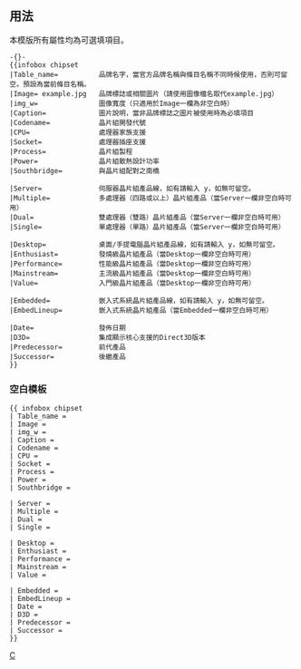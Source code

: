 <includeonly><!-- 在這裡加入模板的保護標識 --></includeonly><noinclude>{{template doc page viewed directly}}</noinclude>
<!-- 在本行下編輯模板說明 -->

== 用法 ==
本模版所有屬性均為可選填項目。 
<pre>-{}-
{{infobox chipset
|Table_name=          品牌名字，當官方品牌名稱與條目名稱不同時候使用，否則可留空。預設為當前條目名稱。
|Image= example.jpg   品牌標誌或相關圖片（請使用圖像檔名取代example.jpg）
|img_w=               圖像寬度（只適用於Image一欄為非空白時）
|Caption=             圖片說明，當非品牌標誌之圖片被使用時為必填項目
|Codename=            晶片組開發代號
|CPU=                 處理器家族支援
|Socket=              處理器插座支援
|Process=             晶片組製程
|Power=               晶片組散熱設計功率
|Southbridge=         與晶片組配對之南橋  

|Server=              伺服器晶片組產品線，如有請輸入 y，如無可留空。
|Multiple=            多處理器（四路或以上）晶片組產品（當Server一欄非空白時可用）
|Dual=                雙處理器（雙路）晶片組產品（當Server一欄非空白時可用）
|Single=              單處理器（單路）晶片組產品（當Server一欄非空白時可用）

|Desktop=             桌面/手提電腦晶片組產品線，如有請輸入 y，如無可留空。
|Enthusiast=          發燒級晶片組產品（當Desktop一欄非空白時可用）
|Performance=         性能級晶片組產品（當Desktop一欄非空白時可用）
|Mainstream=          主流級晶片組產品（當Desktop一欄非空白時可用）
|Value=               入門級晶片組產品（當Desktop一欄非空白時可用）

|Embedded=            嵌入式系統晶片組產品線，如有請輸入 y，如無可留空。
|EmbedLineup=         嵌入式系統晶片組產品（當Embedded一欄非空白時可用）

|Date=                發佈日期
|D3D=                 集成顯示核心支援的Direct3D版本
|Predecessor=         前代產品
|Successor=           後繼產品  
}}
</pre>

=== 空白模板 ===
<pre>
{{ infobox chipset
| Table_name = 
| Image = 
| img_w = 
| Caption = 
| Codename = 
| CPU = 
| Socket = 
| Process = 
| Power = 
| Southbridge = 

| Server = 
| Multiple = 
| Dual = 
| Single = 
 
| Desktop = 
| Enthusiast = 
| Performance = 
| Mainstream = 
| Value = 

| Embedded = 
| EmbedLineup =
| Date = 
| D3D = 
| Predecessor = 
| Successor = 
}}
</pre>


<includeonly>
<!-- 本行下加入模板的分類 -->
[[Category:電腦硬體信息框模板|C]]
</includeonly>
